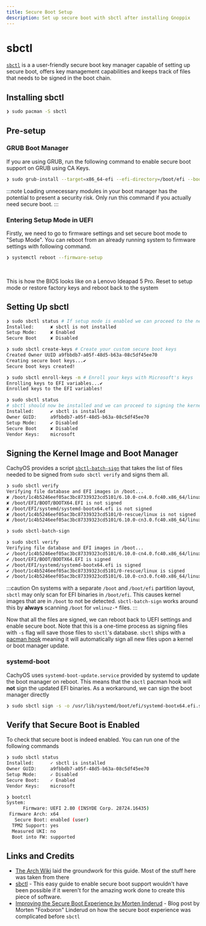 ```yaml
---
title: Secure Boot Setup
description: Set up secure boot with sbctl after installing Gnoppix 
---
```



# sbctl

[`sbctl`](https://github.com/Foxboron/sbctl) is a a user-friendly secure boot key manager capable of setting up secure boot,
offers key management capabilities and keeps track of files that needs to be signed in the boot chain.

## Installing sbctl

```bash
❯ sudo pacman -S sbctl
```

## Pre-setup

### GRUB Boot Manager

If you are using GRUB, run the following command to enable secure boot support on GRUB using CA Keys.

```bash
❯ sudo grub-install --target=x86_64-efi --efi-directory=/boot/efi --bootloader-id=cachyos --modules="tpm" --disable-shim-lock
```

:::note
Loading unnecessary modules in your boot manager has the potential to present a security risk.
Only run this command if you actually need secure boot.
:::

### Entering Setup Mode in UEFI
Firstly, we need to go to firmware settings and set secure boot mode to "Setup Mode". You can reboot from an
already running system to firmware settings with following command.

```bash
❯ systemctl reboot --firmware-setup
```

<br />
<ImageComponent imgsrc={import('~/assets/images/ideapad-bios-secure-boot.jpg')} />

This is how the BIOS looks like on a Lenovo Ideapad 5 Pro. Reset to setup mode or restore factory keys and reboot back
to the system

## Setting Up sbctl

```bash
❯ sudo sbctl status # If setup mode is enabled we can proceed to the next step
Installed:      ✘ sbctl is not installed
Setup Mode:     ✘ Enabled
Secure Boot     ✘ Disabled

❯ sudo sbctl create-keys # Create your custom secure boot keys
Created Owner UUID a9fbbdb7-a05f-48d5-b63a-08c5df45ee70
Creating secure boot keys...✔
Secure boot keys created!

❯ sudo sbctl enroll-keys -m # Enroll your keys with Microsoft's keys
Enrolling keys to EFI variables...✔
Enrolled keys to the EFI variables!

❯ sudo sbctl status
# sbctl should now be installed and we can proceed to signing the kernel images and boot manager
Installed:      ✔ sbctl is installed
Owner GUID:     a9fbbdb7-a05f-48d5-b63a-08c5df45ee70
Setup Mode:     ✔ Disabled
Secure Boot     ✘ Disabled
Vendor Keys:    microsoft
```

## Signing the Kernel Image and Boot Manager

CachyOS provides a script [`sbctl-batch-sign`](https://github.com/CachyOS/CachyOS-Settings/blob/master/usr/bin/sbctl-batch-sign)
that takes the list of files needed to be signed from `sudo sbctl verify` and signs them all.

```bash
❯ sudo sbctl verify
Verifying file database and EFI images in /boot...
✘ /boot/1c4b5246eef05ac3bc87339323cd5101/6.10.0-cn4.0.fc40.x86_64/linux is not signed
✘ /boot/EFI/BOOT/BOOTX64.EFI is not signed
✘ /boot/EFI/systemd/systemd-bootx64.efi is not signed
✘ /boot/1c4b5246eef05ac3bc87339323cd5101/0-rescue/linux is not signed
✘ /boot/1c4b5246eef05ac3bc87339323cd5101/6.10.0-cn3.0.fc40.x86_64/linux is not signed

❯ sudo sbctl-batch-sign

❯ sudo sbctl verify
Verifying file database and EFI images in /boot...
✔ /boot/1c4b5246eef05ac3bc87339323cd5101/6.10.0-cn4.0.fc40.x86_64/linux is signed
✔ /boot/EFI/BOOT/BOOTX64.EFI is signed
✔ /boot/EFI/systemd/systemd-bootx64.efi is signed
✔ /boot/1c4b5246eef05ac3bc87339323cd5101/0-rescue/linux is signed
✔ /boot/1c4b5246eef05ac3bc87339323cd5101/6.10.0-cn3.0.fc40.x86_64/linux is signed
```

:::caution
On systems with a separate `/boot` and `/boot/efi` partition layout, `sbctl` may only scan for EFI binaries in `/boot/efi`.
This causes kernel images that are in `/boot` to not be detected. `sbctl-batch-sign` works around this by **always** scanning
`/boot` for `vmlinuz-*` files.
:::

Now that all the files are signed, we can reboot back to UEFI settings and enable secure boot.
Note that this is a one-time process as signing files with `-s` flag will save those files to `sbctl`'s database.
`sbctl` ships with a [pacman hook](https://wiki.archlinux.org/title/Pacman_hook) meaning it will automatically
sign all new files upon a kernel or boot manager update.

### systemd-boot

CachyOS uses `systemd-boot-update.service` provided by systemd to update the boot manager on reboot. This means that the `sbctl`
pacman hook will **not** sign the updated EFI binaries. As a workaround, we can sign the boot manager directly

```sh
❯ sudo sbctl sign -s -o /usr/lib/systemd/boot/efi/systemd-bootx64.efi.signed /usr/lib/systemd/boot/efi/systemd-bootx64.efi
```

## Verify that Secure Boot is Enabled

To check that secure boot is indeed enabled. You can run one of the following commands

```bash
❯ sudo sbctl status
Installed:      ✓ sbctl is installed
Owner GUID:     a9fbbdb7-a05f-48d5-b63a-08c5df45ee70
Setup Mode:     ✓ Disabled
Secure Boot:    ✓ Enabled
Vendor Keys:    microsoft

❯ bootctl
System:
      Firmware: UEFI 2.80 (INSYDE Corp. 28724.16435)
 Firmware Arch: x64
   Secure Boot: enabled (user)
  TPM2 Support: yes
  Measured UKI: no
  Boot into FW: supported
```

## Links and Credits

- [The Arch Wiki](https://wiki.archlinux.org/title/Unified_Extensible_Firmware_Interface/Secure_Boot#Assisted_process_with_sbctl)
laid the groundwork for this guide. Most of the stuff here was taken from there
- [sbctl](https://github.com/Foxboron/sbctl) - This easy guide to enable secure boot support wouldn't have been possible if it weren't
for the amazing work done to create this piece of software.
- [Improving the Secure Boot Experience by Morten linderud](https://linderud.dev/blog/improving-the-secure-boot-user-experience/) - Blog post by Morten
"Foxboron" Linderud on how the secure boot experience was complicated before `sbctl`




